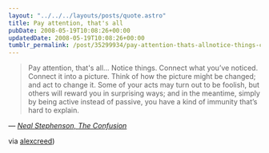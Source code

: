 ```yaml
---
layout: "../../../layouts/posts/quote.astro"
title: Pay attention, that's all
pubDate: 2008-05-19T10:08:26+00:00
updatedDate: 2008-05-19T10:08:26+00:00
tumblr_permalink: /post/35299934/pay-attention-thats-allnotice-things-connect
---
```


> Pay attention, that's all… Notice things. Connect what you’ve noticed. Connect it into a picture. Think of how the picture might be changed; and act to change it. Some of your acts may turn out to be foolish, but others will reward you in surprising ways; and in the meantime, simply by being active instead of passive, you have a kind of immunity that’s hard to explain.

— <cite>[Neal Stephenson, _The Confusion_](https://www.goodreads.com/book/show/822.The_Confusion)</cite>

via <a href="https://alexcreed.tumblr.com/post/33889111">alexcreed</a>)

